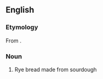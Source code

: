 {{also|Roggenbrot}}
==English==

===Etymology===
From {{etyl|de|en}} {{term|Roggenbrot|lang=de}}.

===Noun===
{{en-noun}}

# Rye bread made from sourdough